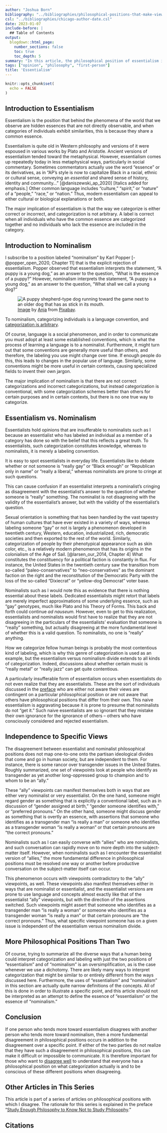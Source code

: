 ```yaml
---
author: "Joshua Born"
bibliography: "../bibliographies/philosophical-positions-that-make-viewpoints-insufferable.bib"
csl: "../bibliographies/chicago-author-date.csl"
date: 2023-01-07
include-before: |
  ## Table of Contents
output:
  blogdown::html_page:
    number_sections: false
    toc: true
    toc_depth: 5
summary: "In this article, the philosophical position of essentialism is contrasted with that of nominalism, and examples of how essentialists' assertions are frustrating to nominalists are explored."
tags: ["opinion", "philosophy", "first-person"]
title: 'Essentialism'
---
```


```r
knitr::opts_chunk$set(
  echo = FALSE
)
```


## Introduction to Essentialism

Essentialism is the position that behind the phenomena of the world that we observe are hidden essences that are not directly observable, and when categories of individuals exhibit similarities, this is because they share a common essence.

Essentialism is quite old in Western philosophy and versions of it were espoused in various works by Plato and Aristotle. Ancient versions of essentialism tended toward the metaphysical. However, essentialism comes up repeatedly today in less metaphysical ways, particularly in social commentary.  Sometimes commentators actually use the word "essence" or its derivatives, as in "AP’s style is now to capitalize Black in a racial, ethnic or cultural sense, conveying an _essential_  and shared sense of history, identity and community..."  [@daniszewski_ap_2020] [Italics added for emphasis.] Other common language includes "culture," "spirit," or "nature" of a "people," "race," or "nation." Thus, modern essentialism can appeal to either cultural or biological explanations or both.

[^italics]: Italics have been added for emphasis.

The major implication of essentialism is that the way we categorize is either correct or incorrect, and categorization is not arbitrary. A label is correct when all individuals who have the common essence are categorized together and no individuals who lack the essence are included in the category.


## Introduction to Nominalism

I subscribe to a position labeled "nominalism" by Karl Popper [-@popper_open_2020, Chapter 11] that is the explicit rejection of essentialism. Popper observed that essentialism interprets the statement, "A puppy is a young dog," as an answer to the question, "What is the essence of a puppy?" However, nominalism interprets the statement, "A puppy is a young dog," as an answer to the question, "What shall we call a young dog?"

![
[Image](https://pixabay.com/photos/shepherd-dog-dog-domestic-animal-4357790/)
by
[Anja](https://pixabay.com/users/anjagh-11388385/?utm_source=link-attribution&utm_medium=referral&utm_campaign=image&utm_content=4357790)
from
[Pixabay](https://pixabay.com).
](/images/puppy-and-older-dog.jpg){alt="A puppy shepherd-type dog running toward the game next to an older dog that has as stick in its mouth."}

To nominalism, categorizing individuals is a language convention, and [categorization is arbitrary](/category-based-prejudice.html#categorization-is-arbitrary).

Of course, language is a social phenomenon, and in order to communicate you must adopt at least some established conventions, which is what the process of learning a language is to a nominalist. Furthermore, it might turn out that some conventions are generally more useful than others, and therefore, the labeling you use might change over time. If enough people do this, this leads to changes in the popular use of language. Similarly, some conventions might be more useful in certain contexts, causing specialized fields to invent their own jargon.

The major implication of nominalism is that there are not correct categorizations and incorrect categorizations, but instead categorization is conventional, with some categorization schemes better than others for certain purposes and in certain contexts, but there is no one true way to categorize.


## Essentialism vs. Nominalism

Essentialists hold opinions that are insufferable to nominalists such as I because an essentialist who has labeled an individual as a member of a category has done so with the belief that this reflects a great truth. To essentialists, such categorization constitutes knowledge, whereas to nominalists, it is merely a labeling convention.

It is easy to spot essentialists in everyday life. Essentialists like to debate whether or not someone is "really gay" or "Black enough" or "Republican only in name" or "really a liberal," whereas nominalists are prone to cringe at such questions.

This can cause confusion if an essentialist interprets a nominalist's cringing as disagreement with the essentialist's answer to the question of whether someone is "really" something. The nominalist is not disagreeing with the validity of the essentialist's answer, but with the validity of the essentialist's question.

Sexual orientation is something that has been handled by the vast tapestry of human cultures that have ever existed in a variety of ways, whereas labeling someone "gay" or not is largely a phenomenon developed in twentieth century, Western, education, industrialized, rich, democratic societies and then exported to the rest of the world. Similarly, categorization of people by their phenotypical appearance such as skin color, etc., is a relatively modern phenomenon that has its origins in the colonialism of the Age of Sail. [@larsen_our_2014, Chapter 4] What constitutes the constituency for a political faction is constantly in flux. For instance, the United States in the twentieth century saw the transition from so-called "paleo-conservatives" to "neo-conservatives" as the dominant faction on the right and the reconstitution of the Democratic Party with the loss of the so-called "Dixiecrat" or "yellow-dog Democrat" voter base.

Nominalists such as I would note this as evidence that there is nothing essential about these labels. Dedicated essentialists might retort that labels are merely imperfect approximations of some underlying essence, such as "gay" genotypes, much like Plato and his Theory of Forms. This back and forth could continue _ad nauseum._ However, even to get to this realization, essentialists and nominalists would first have to realize that they are not disagreeing in the particulars of the essentialists' evaluation that someone is "really" something, but actually disagreeing at the more fundamental level of whether this is a valid question. To nominalists, no one is "really" anything.

How we categorize fellow human beings is probably the most contentious kind of labeling, which is why this genre of categorization is used as an example, but the essentialism versus nominalism divide extends to all kinds of categorization. Indeed, discussions about whether certain music is "really metal" or "really jazz" can get quite contentious.

A particularly insufferable form of essentialism occurs when essentialists do not even realize that they are essentialists. These are the sort of individuals discussed in the [preface](study-enough-philosophy-to-know-not-to-study-philosophy.html) who are either not aware their views are contingent on a particular philosophical position or are not aware that others have philosophical positions that differ from their own. This naive essentialism is aggravating because it is prone to presume that nominalists do not "get it." Such naive essentialists are so ignorant that they mistake their own ignorance for the ignorance of others -- others who have consciously considered and rejected essentialism. 


## Independence to Specific Views

The disagreement between essentialist and nominalist philosophical positions does not map one-to-one onto the partisan ideological divides that come and go in human society, but are independent to them. For instance, there is some rancor over transgender issues in the United States. Roughly summarized, one set of viewpoints look at people who identify as transgender as yet another long-oppressed group to champion and to whom to be an "ally."

These "ally" viewpoints can manifest themselves both in ways that are either very nominalist or very essentialist. On the one hand, someone might regard gender as something that is explicitly a conventional label, such as in discussion of "gender assigned at birth," "gender someone identifies with," or "preferred pronouns." On the other hand, someone might discuss gender as something that is overtly an essence, with assertions that someone who identifies as a transgender man "is really a man" or someone who identifies as a transgender woman "is really a woman" or that certain pronouns are "the correct pronouns."

Nominalists such as I can easily converse with "allies" who are nominalists, and such conversation can rapidly move on to more depth into the subject-matter itself. However, when nominalists such as I encounter the essentialist version of "allies," the more fundamental difference in philosophical positions must be resolved one way or another before productive conversation on the subject-matter itself can occur.

This phenomenon occurs with viewpoints contradictory to the "ally" viewpoints, as well. These viewpoints also manifest themselves either in ways that are nominalist or essentialist, and the essentialist versions are prone to use language and concepts almost exactly like that of the essentialist "ally" viewpoints, but with the direction of the assertions switched. Such viewpoints might assert that someone who identifies as a transgender man "is really a woman" or someone who identifies as a transgender woman "is really a man" or that certain pronouns are "the correct pronouns." Thus, what specific viewpoint someone has on a given issue is independent of the essentialism versus nominalism divide.


## More Philosophical Positions Than Two

Of course, trying to summarize all the diverse ways that a human being could interpret categorization and labeling with just the two positions of "essentialism" and of "nominalism" is an oversimplification, as is the case whenever we use a dichotomy. There are likely many ways to interpret categorization that might be similar to or entirely different from the ways discussed here. Furthermore, the uses of "essentialism" and "nominalism" in this section are actually quite narrow definitions of the concepts. All of this is done in order to illustrate a specific point, and this article should not be interpreted as an attempt to define the essence of "essentialism" or the essence of "nominalism."


## Conclusion

If one person who tends more toward essentialism disagrees with another person who tends more toward nominalism, then a more fundamental disagreement in philosophical positions occurs in addition to the disagreement over a specific point. If either of the two parties do not realize that they have such a disagreement in philosophical positions, this can make it difficult or impossible to communicate. It is therefore important for those who want to [disagree well](/discussion-about-disagreement-on-the-rationally-speaking-podcast.html) to understand that everyone has a philosophical position on what categorization actually is and to be conscious of these different positions when disagreeing.


## Other Articles in This Series

This article is part of a series of articles on philosophical positions with which I disagree. The rationale for this series is explained in the preface "[Study Enough Philosophy to Know Not to Study Philosophy](/study-enough-philosophy-to-know-not-to-study-philosophy.html)."


## Citations

::: {#refs}
:::

